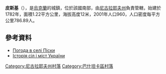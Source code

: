 {{coord|47|20|48|N|32|15|15|E|scale:100000|display=title}}

'''皮斯基'''（{{lang-uk|Піски}}），是[[烏克蘭|烏克蘭]]的城鎮，位於該國南部，由[[尼古拉耶夫州|尼古拉耶夫州]]負責管轄，始建於1782年，面積1.22平方公里，海拔高度12米，2001年人口960，人口密度每平方公里786.89人。

==參考資料==
* [http://weather.in.ua/ua/nikolaevskaja/20711 Погода в селі Піски] {{Wayback|url=http://weather.in.ua/ua/nikolaevskaja/20711 |date=20160305073911 }}
* [https://web.archive.org/web/20110413064142/http://www.igsu.org.ua/Nikolaevskaja.obl/Basztanskij.rajon/Peski.html Історія сіл і міст України]

[[Category:尼古拉耶夫州村落|Category:尼古拉耶夫州村落]]
[[Category:巴什坦卡區村落|Category:巴什坦卡區村落]]


{{Mykolaiv-geo-stub}}
